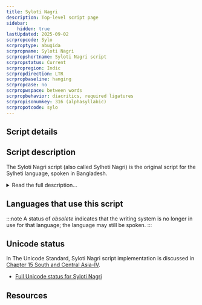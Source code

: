 ```yaml
---
title: Syloti Nagri
description: Top-level script page
sidebar:
    hidden: true
lastUpdated: 2025-09-02
scrpropcode: Sylo
scrproptype: abugida
scrpropname: Syloti Nagri
scrpropshortname: Syloti Nagri script
scrpropstatus: Current
scrpropregion: Indic
scrpropdirection: LTR
scrpropbaseline: hanging
scrpropcase: no
scrpropwspace: between words
scrpropbehavior: diacritics, required ligatures
scrpropisonumkey: 316 (alphasyllabic)
scrpropotcode: sylo
---
```



## Script details

<ScriptDetails />

## Script description

The Syloti Nagri script (also called Sylheti Nagri) is the original script for the Sylheti language, spoken in Bangladesh.

<details>
<summary>Read the full description...</summary>The script has been almost entirely replaced by the Bengali and, to a lesser extent, Latin, scripts. At its peak however, it was used by all literate Sylheti speakers for personal correspondence, record-keeping, business purposes and religious texts in the language. Legend has it that the script was created by Saint Shah Jalal, who also converted the area to Islam, in the early 14th century. The script appears to be derived from the Kaithi script used in Bihar. The earliest extant manuscripts are dated to approximately the 17th century. By the end of the 17th century however, Persian had been declared the official language of the region, and the Perso-Arabic script was used in all official texts, although the Syloti Nagri script continued to be used informally. The first Syloti-Nagri printing press was established around 1870, and literacy in the script became high, but the script began to decline after the Partition of India in 1947, and by 1970 had fallen almost entirely from use.

The script is an abugida, that is, each letter represents a full syllable consisting of either a vowel or a consonant + [a] vowel sequence. Vowels other than [a] which follow a consonant are indicated by attaching a vowel diacritic to the base letter, which replaces the [a] sound with the desired vowel. There are 27 consonant+[a] letters, 5 vowel letters, and 5 vowel diacritics. Words which end with a consonant, that is, where the inherent [a] vowel needs to be silenced, are marked with a special diacritic called _hasanta_. Consonant clusters are written using conjuncts, comprising reduced forms of the letters.

An unusual feature of the script is that, although it is written from left to right, books are paginated from right to left, possibly due to the Arabic influence on writing. Syloti Nagri is also thought to be unique amongst Indic writing systems in allowing vowel + syllable ligatures, for example to represent [ama]. Most Indic scripts only allow consonant + syllable ligatures.
</details>

## Languages that use this script

:::note
A status of _obsolete_ indicates that the writing system is no longer in use for that language; the language may still be spoken.
:::

<WsList script='Sylo' wsMax='5' />

## Unicode status

In The Unicode Standard, Syloti Nagri script implementation is discussed in [Chapter 15 South and Central Asia-IV](http://www.unicode.org/versions/latest/ch15.pdf).

- [Full Unicode status for Syloti Nagri](/scrlang/unicode/sylo-unicode)



## Resources

<ScriptResources detailSummary='seemore' />

